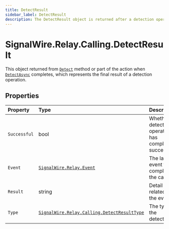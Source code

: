 ```yaml
---
title: DetectResult
sidebar_label: DetectResult
description: The DetectResult object is returned after a detection operation.
---
```


[signalwire-relay-calling-detectresulttype]: ../detect-result-type
[signalwire-relay-event]: ../../event
[call]: ../call#detect
[call-1]: ../call#detectasync

# SignalWire.Relay.Calling.DetectResult

This object returned from [`Detect`][call] method or part of the action when [`DetectAsync`][call-1] completes, which represents the final result of a detection operation.

## Properties

| Property | Type | Description |
| :-------- | :---- | :----------- |
| `Successful` | bool | Whether the detect operation has completed successfully. |
| `Event` | [`SignalWire.Relay.Event`][signalwire-relay-event] | The last event that completed the call. |
| `Result` | string | Detail related to the event. |
| `Type` | [`SignalWire.Relay.Calling.DetectResultType`][signalwire-relay-calling-detectresulttype] | The type of the detection. |